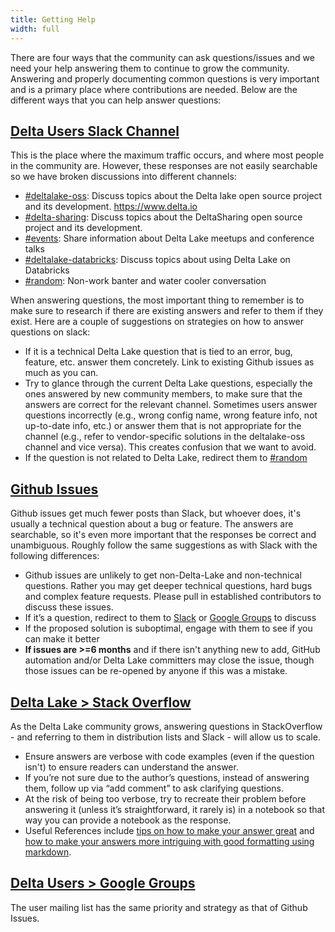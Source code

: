 ```yaml
---
title: Getting Help
width: full
---
```


There are four ways that the community can ask questions/issues and we need your help answering them to continue to grow the community. Answering and properly documenting common questions is very important and is a primary place where contributions are needed. Below are the different ways that you can help answer questions:

## [Delta Users Slack Channel](https://dbricks.co/delta-users-slack)

This is the place where the maximum traffic occurs, and where most people in the community are. However, these responses are not easily searchable so we have broken discussions into different channels:

- [#deltalake-oss](https://delta-users.slack.com/archives/CJ70UCSHM): Discuss topics about the Delta lake open source project and its development. https://www.delta.io
- [#delta-sharing](https://delta-users.slack.com/archives/C023H5LS51P): Discuss topics about the DeltaSharing open source project and its development.
- [#events](https://delta-users.slack.com/archives/CM7HUSLSG): Share information about Delta Lake meetups and conference talks
- [#deltalake-databricks](https://delta-users.slack.com/archives/CGK79PLV6): Discuss topics about using Delta Lake on Databricks
- [#random](https://delta-users.slack.com/archives/CG9LR6M4G): Non-work banter and water cooler conversation

When answering questions, the most important thing to remember is to make sure to research if there are existing answers and refer to them if they exist. Here are a couple of suggestions on strategies on how to answer questions on slack:

- If it is a technical Delta Lake question that is tied to an error, bug, feature, etc. answer them concretely. Link to existing Github issues as much as you can.
- Try to glance through the current Delta Lake questions, especially the ones answered by new community members, to make sure that the answers are correct for the relevant channel. Sometimes users answer questions incorrectly (e.g., wrong config name, wrong feature info, not up-to-date info, etc.) or answer them that is not appropriate for the channel (e.g., refer to vendor-specific solutions in the deltalake-oss channel and vice versa). This creates confusion that we want to avoid.
- If the question is not related to Delta Lake, redirect them to [#random](https://delta-users.slack.com/archives/CG9LR6M4G)

## [Github Issues](https://github.com/delta-io/delta/issues)

Github issues get much fewer posts than Slack, but whoever does, it's usually a technical question about a bug or feature. The answers are searchable, so it's even more important that the responses be correct and unambiguous. Roughly follow the same suggestions as with Slack with the following differences:

- Github issues are unlikely to get non-Delta-Lake and non-technical questions. Rather you may get deeper technical questions, hard bugs and complex feature requests. Please pull in established contributors to discuss these issues.
- If it’s a question, redirect to them to [Slack](https://delta-users.slack.com/) or [Google Groups](https://groups.google.com/g/delta-users) to discuss
- If the proposed solution is suboptimal, engage with them to see if you can make it better
- **If issues are >=6 months** and if there isn't anything new to add, GitHub automation and/or Delta Lake committers may close the issue, though those issues can be re-opened by anyone if this was a mistake.

## [Delta Lake > Stack Overflow](https://stackoverflow.com/questions/tagged/delta-lake)

As the Delta Lake community grows, answering questions in StackOverflow - and referring to them in distribution lists and Slack - will allow us to scale.

- Ensure answers are verbose with code examples (even if the question isn't) to ensure readers can understand the answer.
- If you’re not sure due to the author’s questions, instead of answering them, follow up via “add comment” to ask clarifying questions.
- At the risk of being too verbose, try to recreate their problem before answering it (unless it’s straightforward, it rarely is) in a notebook so that way you can provide a notebook as the response.
- Useful References include [tips on how to make your answer great](https://stackoverflow.com/help/how-to-answer) and [how to make your answers more intriguing with good formatting using markdown](https://stackoverflow.com/editing-help).

## [Delta Users > Google Groups](https://groups.google.com/g/delta-users)

The user mailing list has the same priority and strategy as that of Github Issues.
